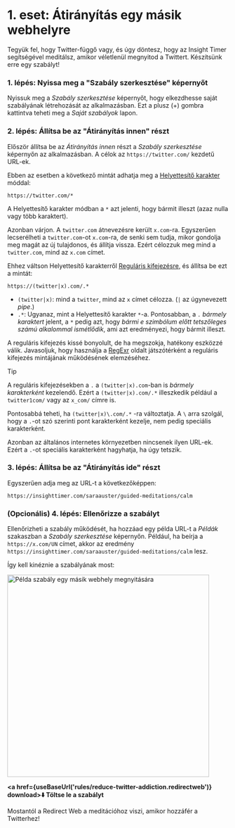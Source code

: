 
# 1. eset: Átirányítás egy másik webhelyre

Tegyük fel, hogy Twitter-függő vagy, és úgy döntesz, hogy az Insight Timer segítségével meditálsz, amikor véletlenül megnyitod a Twittert. Készítsünk erre egy szabályt!

### 1. lépés: Nyissa meg a "Szabály szerkesztése" képernyőt

Nyissuk meg a *Szabály szerkesztése* képernyőt, hogy elkezdhesse saját szabályának létrehozását az alkalmazásban. Ezt a plusz (+) gombra kattintva teheti meg a *Saját szabályok* lapon.

### 2. lépés: Állítsa be az "Átirányítás innen" részt

Először állítsa be az *Átirányítás innen* részt a *Szabály szerkesztése* képernyőn az alkalmazásban. A célok az `https://twitter.com/` kezdetű URL-ek.

Ebben az esetben a következő mintát adhatja meg a [Helyettesítő karakter](/rule-settings#url-pattern-wildcard) móddal:

```
https://twitter.com/*
```

A Helyettesítő karakter módban a `*` azt jelenti, hogy bármit illeszt (azaz nulla vagy több karaktert).

Azonban várjon. A `twitter.com` átnevezésre került `x.com`-ra. Egyszerűen lecserélheti a `twitter.com`-ot `x.com`-ra, de senki sem tudja, mikor gondolja meg magát az új tulajdonos, és állítja vissza. Ezért célozzuk meg mind a `twitter.com`, mind az `x.com` címet.

Ehhez váltson Helyettesítő karakterről [Reguláris kifejezésre](/rule-settings#url-pattern-regular-expression), és állítsa be ezt a mintát:

```
https://(twitter|x).com/.*
```

* `(twitter|x)`: mind a `twitter`, mind az `x` címet célozza. (`|` az úgynevezett *pipe*.)
* `.*`: Ugyanaz, mint a Helyettesítő karakter `*`-a. Pontosabban, a `.` *bármely karaktert* jelent, a `*` pedig azt, hogy *bármi e szimbólum előtt tetszőleges számú alkalommal ismétlődik*, ami azt eredményezi, hogy bármit illeszt.

A reguláris kifejezés kissé bonyolult, de ha megszokja, hatékony eszközzé válik. Javasoljuk, hogy használja a [RegExr](https://regexr.com) oldalt játszótérként a reguláris kifejezés mintájának működésének elemzéséhez.

> [!TIP]
> A reguláris kifejezésekben a `.` a `(twitter|x).com`-ban is *bármely karakterként* kezelendő. Ezért a `(twitter|x).com/.*` illeszkedik például a `twitter1com/` vagy az `x_com/` címre is.
> 
> Pontosabbá teheti, ha `(twitter|x)\.com/.*` -ra változtatja. A `\` arra szolgál, hogy a `.`-ot szó szerinti pont karakterként kezelje, nem pedig speciális karakterként.
> 
> Azonban az általános internetes környezetben nincsenek ilyen URL-ek. Ezért a `.`-ot speciális karakterként hagyhatja, ha úgy tetszik.

### 3. lépés: Állítsa be az "Átirányítás ide" részt

Egyszerűen adja meg az URL-t a következőképpen:

```
https://insighttimer.com/saraauster/guided-meditations/calm
```

### (Opcionális) 4. lépés: Ellenőrizze a szabályt

Ellenőrizheti a szabály működését, ha hozzáad egy példa URL-t a *Példák* szakaszban a *Szabály szerkesztése* képernyőn. Például, ha beírja a `https://x.com/UN` címet, akkor az eredmény `https://insighttimer.com/saraauster/guided-meditations/calm` lesz.

Így kell kinéznie a szabályának most:

<Image src={RuleCreationOpenAnotherWebsiteRulePreview} alt="Példa szabály egy másik webhely megnyitására" height="460" hasRoundedCorners hasShadow />

**<a href={useBaseUrl('rules/reduce-twitter-addiction.redirectweb')} download>⬇️ Töltse le a szabályt</a>**

Mostantól a Redirect Web a meditációhoz viszi, amikor hozzáfér a Twitterhez!
